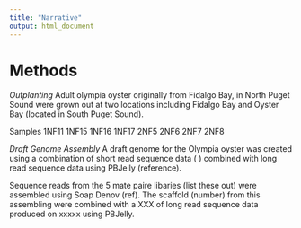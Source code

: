 ```yaml
---
title: "Narrative"
output: html_document
---
```



# Methods
_Outplanting_
Adult olympia oyster originally from Fidalgo Bay, in North Puget Sound were grown out at two locations including Fidalgo Bay and Oyster Bay (located in South Puget Sound).


Samples 
1NF11
1NF15
1NF16
1NF17
2NF5
2NF6
2NF7
2NF8





_Draft Genome Assembly_
A draft genome for the Olympia oyster was created using a combination of short read sequence data ( ) combined with long read sequence data using PBJelly (reference). 

Sequence reads from the 5 mate paire libaries (list these out) were assembled using Soap Denov (ref). The scaffold (number) from this assembling were combined with a XXX of long read sequence data produced on xxxxx using PBJelly. 



